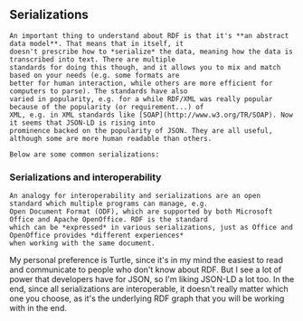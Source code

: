 
<Content>
    <h2 className="subtitle">Serializations</h2>

    An important thing to understand about RDF is that it's **an abstract data model**. That means that in itself, it
    doesn't prescribe how to *serialize* the data, meaning how the data is transcribed into text. There are multiple
    standards for doing this though, and it allows you to mix and match based on your needs (e.g. some formats are
    better for human interaction, while others are more efficient for computers to parse). The standards have also
    varied in popularity, e.g. for a while RDF/XML was really popular because of the popularity (or requirement...) of
    XML, e.g. in XML standards like [SOAP](http://www.w3.org/TR/SOAP). Now it seems that JSON-LD is rising into
    prominence backed on the popularity of JSON. They are all useful, although some are more human readable than others.

    Below are some common serializations:
</Content>

<SerializationList/>

<Content>
    <h3 className="subtitle">Serializations and interoperability</h3>

    An analogy for interoperability and serializations are an open standard which multiple programs can manage, e.g.
    Open Document Format (ODF), which are supported by both Microsoft Office and Apache OpenOffice. RDF is the standard
    which can be *expressed* in various serializations, just as Office and OpenOffice provides *different experiences*
    when working with the same document.
</Content>

<AuthorNote title="Which serialization should you choose?">
    My personal preference is Turtle, since it's in my mind the easiest to read and communicate to people who don't know
    about RDF. But I see a lot of power that developers have for JSON, so I'm liking JSON-LD a lot too. In the end,
    since all serializations are interoperable, it doesn't really matter which one you choose, as it's the underlying
    RDF graph that you will be working with in the end.
</AuthorNote>